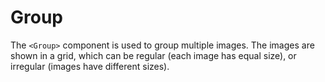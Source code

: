 
# Group

The `<Group>` component is used to group multiple images. The images are shown in a grid,
which can be regular (each image has equal size), or irregular (images have different sizes).

<Viewport src="/docs/components/Group/samples/basic" />
